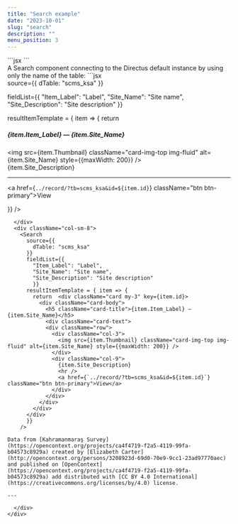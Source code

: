 ```yaml
---
title: "Search example"
date: "2023-10-01"
slug: "search"
description: ""
menu_position: 3
---
```




<div className="row">
  <div className="col-sm-4">
    ```jsx
    <SearchUiTest
      fieldList={{
        Item_Label: "Label",
        Site_Name: "Site name",
        Site_Description: "Site description",
      }}
    />
    ```
  </div>
  <div className="col-sm-8">
    <SearchUiTest
      fieldList={{
        Item_Label: "Label",
        Site_Name: "Site name",
        Site_Description: "Site description",
      }}
    />
  </div>
</div>

<div className="row">
  <div className="col-sm-4">
  A Search component connecting to the Directus default instance by using only the name of the table:
```jsx
<Search

  source={{
    dTable: "scms_ksa"
  }}

  fieldList={{
    "Item_Label": "Label",
    "Site_Name": "Site name",
    "Site_Description": "Site description"
  }}

  resultItemTemplate = { item => {
    return  <div className="card my-3" key={item.id}>
      <div className="card-body">
        <h5 className="card-title">{item.Item_Label} — {item.Site_Name}</h5>
        <div className="card-text">
        <div className="row">
          <div className="col-3">
            <img src={item.Thumbnail} className="card-img-top img-fluid" alt={item.Site_Name} style={{maxWidth: 200}} />
          </div>
          <div className="col-9">
            {item.Site_Description}
            <hr />
            <a href={`../record/?tb=scms_ksa&id=${item.id}`} className="btn btn-primary">View</a>
          </div>
        </div>
      </div>
    </div>
  </div>
  
  }}
/>
```
  </div>
  <div className="col-sm-8">
    <Search
      source={{
        dTable: "scms_ksa"
      }}
      fieldList={{
        "Item_Label": "Label",
        "Site_Name": "Site name",
        "Site_Description": "Site description"
        }}
      resultItemTemplate = { item => {
        return  <div className="card my-3" key={item.id}>
          <div className="card-body">
            <h5 className="card-title">{item.Item_Label} — {item.Site_Name}</h5>
            <div className="card-text">
            <div className="row">
              <div className="col-3">
                <img src={item.Thumbnail} className="card-img-top img-fluid" alt={item.Site_Name} style={{maxWidth: 200}} />
              </div>
              <div className="col-9">
                {item.Site_Description}
                <hr />
                <a href={`../record/?tb=scms_ksa&id=${item.id}`} className="btn btn-primary">View</a>
              </div>
            </div>
          </div>
        </div>
      </div>
      }}
    />

Data from [Kahramanmaraş Survey](https://opencontext.org/projects/ca4f4719-f2a5-4119-99fa-b04573c8929a) created by [Elizabeth Carter](http://opencontext.org/persons/3208923d-69d0-70e9-9cc1-23ad97770aec) and published on [OpenContext](https://opencontext.org/projects/ca4f4719-f2a5-4119-99fa-b04573c8929a) add distributed with [CC BY 4.0 International](https://creativecommons.org/licenses/by/4.0) license.

---

  </div>
</div>
